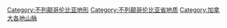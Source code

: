 [[Category:不列颠哥伦比亚地形|Category:不列颠哥伦比亚地形]]
[[Category:不列颠哥伦比亚省地质|Category:不列颠哥伦比亚省地质]]
[[Category:加拿大各地山脉|Category:加拿大各地山脉]]